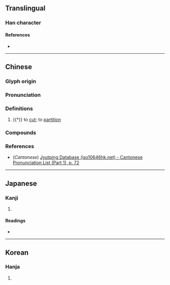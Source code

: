 {{character info}}
==Translingual==

===Han character===
{{Han char|rn=18|rad=刀|as=21|sn=23|four=22100|canj=VILN|ids=⿰蠡刂}}

====References====
* {{Han ref|kx=0145.460|dkj=02283|dj=0327.280|hdz=10363.110|uh=5299|ud=21145|bh=F7D1|bd=63441}}

----

==Chinese==
{{zh-forms|alt=蠫,㓿,𠠞,𧏇,𠠂,㓯,𠠍,𠠫}}

===Glyph origin===
{{Han etym}}

===Pronunciation===
{{zh-pron
|m=lí
|c=lai5,lei4
|mc=y
|oc=y
|ma=
|cat=n,v
}}

===Definitions===
{{zh-hanzi}}

# {{†}} to [[cut]]; to [[partition]]

===Compounds===
{{zh-der|劃劙|劙刀|劙囊}}

===References===
* (''Cantonese'') [http://www.iso10646hk.net/jp/document/download.jsp Jyutping Database (iso10646hk.net) - Cantonese Pronunciation List (Part 1), p. 72]

----

==Japanese==

===Kanji===
{{ja-kanji|grade=|rs=刀21}}

# {{rfdef|ja|sort=刀21}}

====Readings====
* {{ja-readings|on=[[り]] (ri), [[れい]] (rei), [[らい]] (rai)|kun=[[とく]] (toku), [[わける]] (wakeru), [[わる]] (waru)}}

----

==Korean==

===Hanja===
{{ko-hanja|hangeul=[[리]], [[례]]|rv=ri, rye|mr=ri, rye|y=li, lyey}}

# {{rfdef|ko|sort=刀21}}